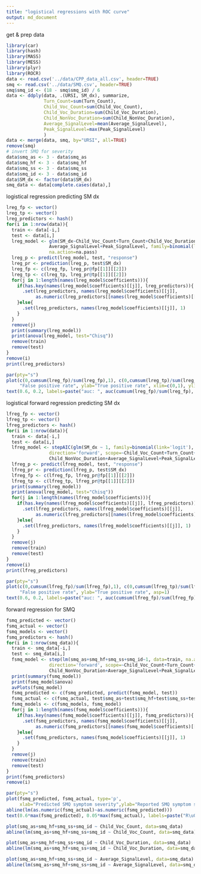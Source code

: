 ```yaml
---
title: "logistical regressions with ROC curve"
output: md_document
---
```


get & prep data
```r
library(car)
library(hash)
library(MASS)
library(MESS)
library(plyr)
library(ROCR)
data <- read.csv('../data/CPP_data_all.csv', header=TRUE)
smq <- read.csv('../data/SMQ.csv', header=TRUE)
smq$smq_id <- (18 - smq$smq_id) / 6
data <- ddply(data, .(URSI, SM_dx), summarize,
              Turn_Count=sum(Turn_Count),
              Child_Voc_Count=sum(Child_Voc_Count),
              Child_Voc_Duration=sum(Child_Voc_Duration),
              Child_NonVoc_Duration=sum(Child_NonVoc_Duration),
              Average_SignalLevel=mean(Average_SignalLevel),
              Peak_SignalLevel=max(Peak_SignalLevel)
              )
data <- merge(data, smq, by="URSI", all=TRUE)
remove(smq)
# invert SMQ for severity
data$smq_as <- 3 - data$smq_as
data$smq_hf <- 3 - data$smq_hf
data$smq_ss <- 3 - data$smq_ss
data$smq_id <- 3 - data$smq_id
data$SM_dx <- factor(data$SM_dx)
smq_data <- data[complete.cases(data),]
```

logistical regression predicting SM dx
```r
lreg_fp <- vector()
lreg_tp <- vector()
lreg_predictors <- hash()
for(i in 1:nrow(data)){
  train <- data[-i,]
  test <- data[i,]
  lreg_model <- glm(SM_dx~Child_Voc_Count+Turn_Count+Child_Voc_Duration+Child_NonVoc_Duration+
                Average_SignalLevel+Peak_SignalLevel, family=binomial(link='logit'), data=train,
                na.action=na.pass)
  lreg_p <- predict(lreg_model, test, "response")
  lreg_pr <- prediction(lreg_p, test$SM_dx)
  lreg_fp <- c(lreg_fp, lreg_pr@fp[[1]][[2]])
  lreg_tp <- c(lreg_tp, lreg_pr@tp[[1]][[2]])
  for(j in 1:length(names(lreg_model$coefficients))){
    if(has.key(names(lreg_model$coefficients)[[j]], lreg_predictors)){
      .set(lreg_predictors, names(lreg_model$coefficients)[[j]],
           as.numeric(lreg_predictors[[names(lreg_model$coefficients)[[j]]]]) + 1)
    }else{
      .set(lreg_predictors, names(lreg_model$coefficients)[[j]], 1)
    }
  }
  remove(j)
  print(summary(lreg_model))
  print(anova(lreg_model, test="Chisq"))
  remove(train)
  remove(test)
}
remove(i)
print(lreg_predictors)
```

```r
par(pty="s")
plot(c(0,cumsum(lreg_fp)/sum(lreg_fp),1), c(0,cumsum(lreg_tp)/sum(lreg_tp),1), type='l', xlab=
     "False positive rate", ylab="True positive rate", xlim=c(0,1), ylim=c(0,1), asp=1)
text(0.6, 0.2, labels=paste("auc: ", auc(cumsum(lreg_fp)/sum(lreg_fp), cumsum(lreg_tp)/sum(lreg_tp))))
```

logistical forward regression predicting SM dx
```r
lfreg_fp <- vector()
lfreg_tp <- vector()
lfreg_predictors <- hash()
for(i in 1:nrow(data)){
  train <- data[-i,]
  test <- data[i,]
  lfreg_model <- stepAIC(glm(SM_dx ~ 1, family=binomial(link='logit'), data=train, na.action=na.pass),
                direction='forward', scope=~Child_Voc_Count+Turn_Count+Child_Voc_Duration+
                Child_NonVoc_Duration+Average_SignalLevel+Peak_SignalLevel)
  lfreg_p <- predict(lfreg_model, test, "response")
  lfreg_pr <- prediction(lfreg_p, test$SM_dx)
  lfreg_fp <- c(lfreg_fp, lfreg_pr@fp[[1]][[2]])
  lfreg_tp <- c(lfreg_tp, lfreg_pr@tp[[1]][[2]])
  print(summary(lreg_model))
  print(anova(lreg_model, test="Chisq"))
  for(j in 1:length(names(lfreg_model$coefficients))){
    if(has.key(names(lfreg_model$coefficients)[[j]], lfreg_predictors)){
      .set(lfreg_predictors, names(lfreg_model$coefficients)[[j]],
           as.numeric(lfreg_predictors[[names(lfreg_model$coefficients)[[j]]]]) + 1)
    }else{
      .set(lfreg_predictors, names(lfreg_model$coefficients)[[j]], 1)
    }
  }
  remove(j)
  remove(train)
  remove(test)
}
remove(i)
print(lfreg_predictors)
```

```r
par(pty="s")
plot(c(0,cumsum(lfreg_fp)/sum(lfreg_fp),1), c(0,cumsum(lfreg_tp)/sum(lfreg_tp),1), type='l', xlab=
     "False positive rate", ylab="True positive rate", asp=1)
text(0.6, 0.2, labels=paste("auc: ", auc(cumsum(lfreg_fp)/sum(lfreg_fp), cumsum(lfreg_tp)/sum(lfreg_tp))))
```

forward regression for SMQ
```r
fsmq_predicted <- vector()
fsmq_actual <- vector()
fsmq_models <- vector()
fsmq_predictors <- hash()
for(i in 1:nrow(smq_data)){
  train <- smq_data[-i,]
  test <- smq_data[i,]
  fsmq_model <- step(lm(smq_as+smq_hf+smq_ss+smq_id~1, data=train, na.action=na.omit),
                direction='forward', scope=~Child_Voc_Count+Turn_Count+Child_Voc_Duration+
                Child_NonVoc_Duration+Average_SignalLevel+Peak_SignalLevel)
  print(summary(fsmq_model))
  print(fsmq_model$anova)
  avPlots(fsmq_model)
  fsmq_predicted <- c(fsmq_predicted, predict(fsmq_model, test))
  fsmq_actual <- c(fsmq_actual, test$smq_as+test$smq_hf+test$smq_ss+test$smq_id)
  fsmq_models <- c(fsmq_models, fsmq_model)
  for(j in 1:length(names(fsmq_model$coefficients))){
    if(has.key(names(fsmq_model$coefficients)[[j]], fsmq_predictors)){
      .set(fsmq_predictors, names(fsmq_model$coefficients)[[j]],
           as.numeric(fsmq_predictors[[names(fsmq_model$coefficients)[[j]]]]) + 1)
    }else{
      .set(fsmq_predictors, names(fsmq_model$coefficients)[[j]], 1)
    }
  }
  remove(j)
  remove(train)
  remove(test)
}
print(fsmq_predictors)
remove(i)
```

```r
par(pty="s")
plot(fsmq_predicted, fsmq_actual, type='p',
     xlab="Predicted SMQ symptom severity",ylab="Reported SMQ symptom severity", asp=1)
abline(lm(as.numeric(fsmq_actual)~as.numeric(fsmq_predicted)))
text(0.6*max(fsmq_predicted), 0.05*max(fsmq_actual), labels=paste("R\u00b2: ", 1-(sum((fsmq_actual-fsmq_predicted)^2)/sum((fsmq_actual-mean(fsmq_actual))^2))))
```

```r
plot(smq_as+smq_hf+smq_ss+smq_id ~ Child_Voc_Count, data=smq_data)
abline(lm(smq_as+smq_hf+smq_ss+smq_id ~ Child_Voc_Count, data=smq_data))
```

```r
plot(smq_as+smq_hf+smq_ss+smq_id ~ Child_Voc_Duration, data=smq_data)
abline(lm(smq_as+smq_hf+smq_ss+smq_id ~ Child_Voc_Duration, data=smq_data))
```

```r
plot(smq_as+smq_hf+smq_ss+smq_id ~ Average_SignalLevel, data=smq_data)
abline(lm(smq_as+smq_hf+smq_ss+smq_id ~ Average_SignalLevel, data=smq_data))
```